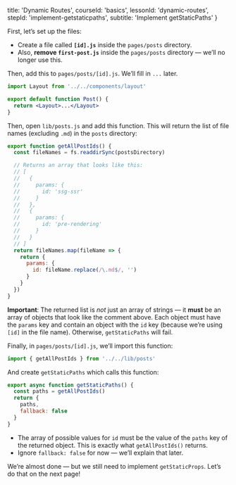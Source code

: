 
  title: 'Dynamic Routes',
  courseId: 'basics',
  lessonId: 'dynamic-routes',
  stepId: 'implement-getstaticpaths',
  subtitle: 'Implement getStaticPaths'
}

First, let’s set up the files:

- Create a file called **`[id].js`** inside the `pages/posts` directory.
- Also, **remove `first-post.js`** inside the `pages/posts` directory — we’ll no longer use this.

Then, add this to `pages/posts/[id].js`. We’ll fill in `...` later.

```jsx
import Layout from '../../components/layout'

export default function Post() {
  return <Layout>...</Layout>
}
```

Then, open `lib/posts.js` and add this function. This will return the list of file names (excluding `.md`) in the `posts` directory:

```jsx
export function getAllPostIds() {
  const fileNames = fs.readdirSync(postsDirectory)

  // Returns an array that looks like this:
  // [
  //   {
  //     params: {
  //       id: 'ssg-ssr'
  //     }
  //   },
  //   {
  //     params: {
  //       id: 'pre-rendering'
  //     }
  //   }
  // ]
  return fileNames.map(fileName => {
    return {
      params: {
        id: fileName.replace(/\.md$/, '')
      }
    }
  })
}
```

**Important**: The returned list is _not_ just an array of strings — it **must** be an array of objects that look like the comment above. Each object must have the `params` key and contain an object with the `id` key (because we’re using `[id]` in the file name). Otherwise, <Link href="/docs/[[...slug]]" as="/docs/basic-features/data-fetching#getstaticpaths-static-generation"><a>`getStaticPaths`</a></Link> will fail.

Finally, in `pages/posts/[id].js`, we’ll import this function:

```js
import { getAllPostIds } from '../../lib/posts'
```

And create <Link href="/docs/[[...slug]]" as="/docs/basic-features/data-fetching#getstaticpaths-static-generation"><a>`getStaticPaths`</a></Link> which calls this function:

```jsx
export async function getStaticPaths() {
  const paths = getAllPostIds()
  return {
    paths,
    fallback: false
  }
}
```

- The array of possible values for `id` must be the value of the `paths` key of the returned object. This is exactly what `getAllPostIds()` returns.
- Ignore `fallback: false` for now — we’ll explain that later.

We’re almost done — but we still need to implement <Link href="/docs/[[...slug]]" as="/docs/basic-features/data-fetching#getstaticprops-static-generation"><a>`getStaticProps`</a></Link>. Let’s do that on the next page!

